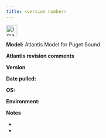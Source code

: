 ```yaml
---
title: <version number>
---
```


<img width="30" alt="image" src="https://user-images.githubusercontent.com/11339490/272713181-58a7442b-f4df-4987-9afe-cb4702236a8f.jpg">

**Model:** Atlantis Model for Puget Sound

**Atlantis revision comments**

**Version <version number>**

**Date pulled:** <date>

**OS:** <Operating system ran>

**Environment:** <Windows/Linux/Mac>

**Notes**

-   
-   